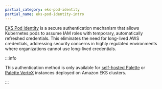 ```yaml
---
partial_category: eks-pod-identity
partial_name: eks-pod-identity-intro
---
```


[EKS Pod Identity](https://docs.aws.amazon.com/eks/latest/userguide/pod-identities.html) is a secure authentication
mechanism that allows Kubernetes pods to assume IAM roles with temporary, automatically refreshed credentials. This
eliminates the need for long-lived AWS credentials, addressing security concerns in highly regulated environments where
organizations cannot use long-lived credentials.

:::info

This authentication method is only available for
[self-hosted Palette](../../../enterprise-version/enterprise-version.md) or [Palette VerteX](../../../vertex/vertex.md)
instances deployed on Amazon EKS clusters.

:::